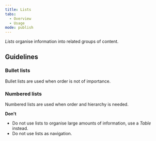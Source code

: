 ```yaml
---
title: Lists
tabs:
  - Overview
  - Usage
mode: publish
---
```


_Lists_ organise information into related groups of content.

<!--One to two sentences as an introduction to the component-->

## Guidelines

<!--List how to use it, sizes, widths, grid interactions, color allowances -->

### Bullet lists

Bullet lists are used when order is not of importance.

### Numbered lists

Numbered lists are used when order and hierarchy is needed.

<FigmaImage
  url="https://www.figma.com/file/0bGXR2sCwMVSDNyyzu5BXrO5/UI%E2%80%94User-Interface?node-id=1%3A10"
  alt="Figma design sketches of lists"
/>

**Don't**

<!--Bullet point list if needed -->

- Do not use lists to organise large amounts of information, use a _Table_ instead.
- Do not use lists as navigation.
